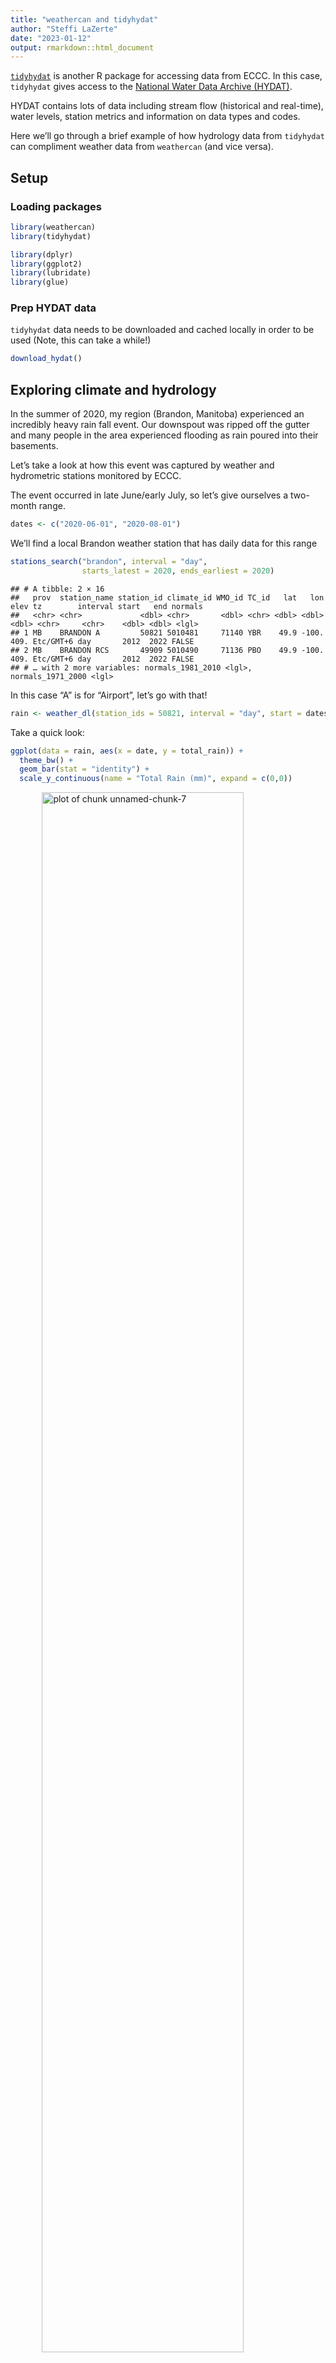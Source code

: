 ```yaml
---
title: "weathercan and tidyhydat"
author: "Steffi LaZerte"
date: "2023-01-12"
output: rmarkdown::html_document
---
```




[`tidyhydat`](https://docs.ropensci.org/tidyhydat) is another R package for accessing
data from ECCC. In this case, `tidyhydat` gives access to the [National Water Data Archive
(HYDAT)](https://www.canada.ca/en/environment-climate-change/services/water-overview/quantity/monitoring/survey/data-products-services/national-archive-hydat.html).

HYDAT contains lots of data including stream flow (historical and real-time), water levels,
station metrics and information on data types and codes.

Here we'll go through a brief example of how hydrology data from `tidyhydat`
can compliment weather data from `weathercan` (and vice versa).

## Setup

### Loading packages


```r
library(weathercan)
library(tidyhydat)

library(dplyr)
library(ggplot2)
library(lubridate)
library(glue)
```

### Prep HYDAT data

`tidyhydat` data needs to be downloaded and cached locally in order to be used
(Note, this can take a while!)


```r
download_hydat()
```


## Exploring climate and hydrology

In the summer of 2020, my region (Brandon, Manitoba) experienced an incredibly
heavy rain fall event. Our downspout was ripped off the gutter and many people in the
area experienced flooding as rain poured into their basements.

Let's take a look at how this event was captured by weather and hydrometric stations
monitored by ECCC.

The event occurred in late June/early July, so let's give ourselves a two-month
range.


```r
dates <- c("2020-06-01", "2020-08-01")
```

We'll find a local Brandon weather station that has daily data for this range

```r
stations_search("brandon", interval = "day",
                starts_latest = 2020, ends_earliest = 2020)
```

```
## # A tibble: 2 × 16
##   prov  station_name station_id climate_id WMO_id TC_id   lat   lon  elev tz        interval start   end normals
##   <chr> <chr>             <dbl> <chr>       <dbl> <chr> <dbl> <dbl> <dbl> <chr>     <chr>    <dbl> <dbl> <lgl>  
## 1 MB    BRANDON A         50821 5010481     71140 YBR    49.9 -100.  409. Etc/GMT+6 day       2012  2022 FALSE  
## 2 MB    BRANDON RCS       49909 5010490     71136 PBO    49.9 -100.  409. Etc/GMT+6 day       2012  2022 FALSE  
## # … with 2 more variables: normals_1981_2010 <lgl>, normals_1971_2000 <lgl>
```

In this case "A" is for "Airport", let's go with that!


```r
rain <- weather_dl(station_ids = 50821, interval = "day", start = dates[1], end = dates[2])
```

Take a quick look:


```r
ggplot(data = rain, aes(x = date, y = total_rain)) +
  theme_bw() +
  geom_bar(stat = "identity") +
  scale_y_continuous(name = "Total Rain (mm)", expand = c(0,0))
```

<img src="figures/tidyhydat-unnamed-chunk-7-1.png" alt="plot of chunk unnamed-chunk-7" width="80%" style="display: block; margin: auto;" />

Yikes! You can see why my downspout came off!

Now let's get some HYDAT data to compare. First we'll find a local station


```r
search_stn_name("brandon")
```

```
## # A tibble: 4 × 5
##   STATION_NUMBER STATION_NAME                                PROV_TERR_STATE_LOC LATITUDE LONGITUDE
##   <chr>          <chr>                                       <chr>                  <dbl>     <dbl>
## 1 05MH001        ASSINIBOINE RIVER AT BRANDON                MB                      49.9    -100. 
## 2 05MH006        LITTLE SOURIS RIVER NEAR BRANDON            MB                      49.7     -99.8
## 3 02OC007        MASKINONGE (LAC) A SAINT GABRIEL DE BRANDON QC                      46.3     -73.4
## 4 05MH013        ASSINIBOINE RIVER NEAR BRANDON              MB                      49.9    -100.
```

There are a couple of options, but whoops, one's from Quebec! Let's filter this
to only Manitoba and only stations with 2020 data with the `hy_stn_data_range()`
function.


```r
search_stn_name("brandon") %>%
  filter(PROV_TERR_STATE_LOC == "MB") %>%
  pull(STATION_NUMBER) %>%
  hy_stn_data_range() %>%
  filter(Year_from <= 2020, Year_to >= 2020)
```

```
##   Queried from version of HYDAT released on 2022-01-17
##    Observations:                      2
##    Station(s) returned:               1
##    Stations requested but not returned: 
##     All stations returned.
## # A tibble: 2 × 6
##   STATION_NUMBER DATA_TYPE SED_DATA_TYPE Year_from Year_to RECORD_LENGTH
##   <chr>          <chr>     <chr>             <int>   <int>         <int>
## 1 05MH001        H         <NA>               2014    2020             7
## 2 05MH001        Q         <NA>               1906    2020            75
```

Hmm, let's see what kind of data is available by looking at the included
`hy_data_types` data frame.


```r
filter(hy_data_types, DATA_TYPE %in% c("H", "Q"))
```

```
## # A tibble: 2 × 3
##   DATA_TYPE DATA_TYPE_EN DATA_TYPE_FR 
##   <chr>     <chr>        <chr>        
## 1 H         Water Level  Niveaux d'eau
## 2 Q         Flow         Debit
```

Great! We have both flow and water level data for a station number "05MH001",
"Assiniboine River at Brandon".


Let's grab the flow and water level data for this station.

```r
flow <- hy_daily_flows(station_number = "05MH001",
                       start_date = dates[1], end_date = dates[2])
level <- hy_daily_levels(station_number = "05MH001",
                         start_date = dates[1], end_date = dates[2])
```

### Ploting rain and flow


```r
g <- ggplot() +
  theme_bw() +
  theme(axis.title.x = element_blank()) +
  geom_bar(data = rain, aes(x = date, y = (total_rain * 2)), stat = "identity",
           alpha = 0.7, fill = "cornflowerblue") +
  geom_line(data = flow, aes(x = Date, y = Value)) +
  scale_y_continuous(name = bquote(Total~Flow~(m^3/s)), expand = c(0, 0),
                     limits = c(0, max(flow$Value * 1.1)),
                     sec.axis = sec_axis(trans = ~ . / 2, name = "Total Rain (mm)"))
g
```

<img src="figures/tidyhydat-unnamed-chunk-12-1.png" alt="plot of chunk unnamed-chunk-12" width="80%" style="display: block; margin: auto;" />


Interesting, looks like there's a bit of a lag between the rain event and the
dramatic increase in water flow in the Assiniboine (unsurprisingly, this is
called "lag to peak").

Let's add a bit of information about this lag to peak.


```r
d <- data.frame(dates = c(rain$date[which.max(rain$total_precip)],
                          flow$Date[which.max(flow$Value)]),
                y = max(flow$Value) + 5)

g +
  geom_path(data = d, aes(x = dates, y = y),
              arrow = arrow(length = unit(0.25, "lines"), ends = "both", type = "closed")) +
  annotate(geom = "text",
           x = d$dates[1] + (d$dates[2] - d$dates[1])/2,
           y = d$y[1] + 10,
           label = glue("{d$dates[2] - d$dates[1]}-day delay"))
```

<img src="figures/tidyhydat-unnamed-chunk-13-1.png" alt="plot of chunk unnamed-chunk-13" width="80%" style="display: block; margin: auto;" />

We can expect a lag like this because much of the flow being captured by the Brandon HYDAT
station is from precipitation in the upstream catchment area (not only from
local contributions), which takes time to travel.


### Ploting rain and water level


```r
g <- ggplot() +
  theme_bw() +
  theme(axis.title.x = element_blank()) +
  geom_bar(data = rain,
           aes(x = date, y = (total_rain/65) + min(level$Value)),
           stat = "identity", alpha = 0.7, fill = "cornflowerblue") +
  geom_line(data = level, aes(x = Date, y = Value)) +
  scale_y_continuous(name = "Water Level (m)", expand = c(0, 0),
                     sec.axis = sec_axis(trans = ~ (. - min(level$Value)) * 65,
                                         name = "Total Rain (mm)")) +
  coord_cartesian(ylim = c(min(level$Value), max(level$Value)*1.001))
g
```

<img src="figures/tidyhydat-unnamed-chunk-14-1.png" alt="plot of chunk unnamed-chunk-14" width="80%" style="display: block; margin: auto;" />

Again there looks to be a lag, let's see if it's the same as before.


```r
d <- data.frame(dates = c(rain$date[which.max(rain$total_precip)],
                          level$Date[which.max(level$Value)]),
                y = max(level$Value)*1.00025)

g +
  geom_path(data = d, aes(x = dates, y = y),
              arrow = arrow(length = unit(0.25, "lines"), ends = "both", type = "closed")) +
  annotate(geom = "text",
           x = d$dates[1] + (d$dates[2] - d$dates[1])/2,
           y = d$y[1] * 1.0002,
           label = glue("{d$dates[2] - d$dates[1]}-day delay"))
```

<img src="figures/tidyhydat-unnamed-chunk-15-1.png" alt="plot of chunk unnamed-chunk-15" width="80%" style="display: block; margin: auto;" />


### Ploting flow and water level

Looks like the flow and water level match up, perhaps we should take a closer look.


```r
ggplot() +
  theme_bw() +
  theme(legend.position = c(0.8, 0.8)) +
  geom_line(data = flow, aes(x = Date, y = Value, colour = "Flow"),
            size = 2) +
  geom_line(data = level, size = 1,
            aes(x = Date, y = (Value - min(Value) + 0.1) * 130, colour = "Level")) +
  scale_y_continuous(bquote(Total~Flow~(m^3/s)), expand = c(0, 0),
                     sec.axis = sec_axis(trans = ~ ./130 + min(level$Value) - 0.1,
                                         name = "Water Level (m)")) +
  scale_colour_manual(name = "Type",
                      values = c("Flow" = "cornflowerblue",
                                 "Level" = "grey30"))
```

```
## Warning: Using `size` aesthetic for lines was deprecated in ggplot2 3.4.0.
## ℹ Please use `linewidth` instead.
```

<img src="figures/tidyhydat-unnamed-chunk-16-1.png" alt="plot of chunk unnamed-chunk-16" width="80%" style="display: block; margin: auto;" />

Almost a perfect match between water level and flow (which makes sense).


> Hopefully this short article gives you a sense of how you might combine different
> types of ECCC data gathered via different R packages for a more comprehensive
> look at the world around.


